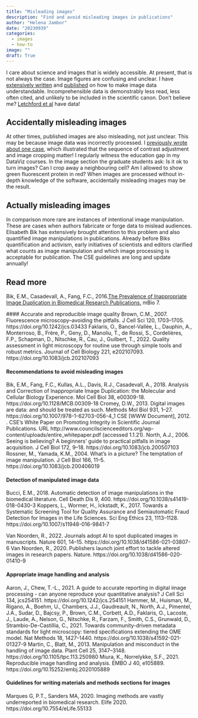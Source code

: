 ```yaml
---
title: "Misleading images"
description: "Find and avoid misleading images in publications"
author: "Helena Jambor"
date: "20230939"
categories:
  - images
  - how-to
image: ""
draft: True
---
```

I care about science and images that is widely accessible. At present, that is not always the case. Image figures are confusing and unclear. I have [extensively written](../Image_numbers/index.qmd) and 
<a href ="https://journals.plos.org/plosbiology/article?id=10.1371/journal.pbio.3001161"> published</a> on how to make image data understandable. Incomprehensible data is demonstrably less read, less often cited, and unlikely to be included in the scientific canon. Don't believe me? <a href="https://pubmed.ncbi.nlm.nih.gov/26361556/">Letchford et al</a> have data! 

## Accidentally misleading images
At other times, published images are also misleading, not just unclear. This may be because image data was incorrectly processed. I [previously wrote about one case ](../Image_how_mag/index.qmd), which illustrated that the sequence of contrast adjustment and image cropping matter! I regularly witness the education gap in my DataViz courses. In the image section the graduate students ask: Is it ok to turn images? Can I crop away a neighbouring cell? Am I allowed to show green fluorescent protein in red? When images are processed without in-depth knowledge of the software, accidentally misleading images may be the result. 

## Actually misleading images
In comparison more rare are instances of intentional image manipulation. These are cases when authors fabricate or forge data to mislead audiences. Elisabeth Bik has extensively brought attention to this problem and also quantified image manipulations in publications. Already before Biks quantification and activism, early initiatives of scientists and editors clarified what counts as image manipulation and which image processing is acceptable for publication. The CSE guidelines are long and update annually! 

## Read more 
Bik, E.M., Casadevall, A., Fang, F.C., 2016.<a href="https://doi.org/10.1128/mBio.00809-16">The Prevalence of Inappropriate Image Duplication in Biomedical Research Publications.</a> mBio 7.

<a href=""></a>
#### Accurate and reproducible image quality
Brown, C.M., 2007. Fluorescence microscopy--avoiding the pitfalls. J Cell Sci 120, 1703–1705. https://doi.org/10.1242/jcs.03433
Faklaris, O., Bancel-Vallée, L., Dauphin, A., Monterroso, B., Frère, P., Geny, D., Manoliu, T., de Rossi, S., Cordelières, F.P., Schapman, D., Nitschke, R., Cau, J., Guilbert, T., 2022. Quality assessment in light microscopy for routine use through simple tools and robust metrics. Journal of Cell Biology 221, e202107093. https://doi.org/10.1083/jcb.202107093

#### Recommendations to avoid misleading images
Bik, E.M., Fang, F.C., Kullas, A.L., Davis, R.J., Casadevall, A., 2018. Analysis and Correction of Inappropriate Image Duplication: the Molecular and Cellular Biology Experience. Mol Cell Biol 38, e00309-18. https://doi.org/10.1128/MCB.00309-18
Cromey, D.W., 2013. Digital images are data: and should be treated as such. Methods Mol Biol 931, 1–27. https://doi.org/10.1007/978-1-62703-056-4_1
CSE [WWW Document], 2012. . CSE’s White Paper on Promoting Integrity in Scientific Journal Publications. URL http://www.councilscienceeditors.org/wp-content/uploads/entire_whitepaper.pdf (accessed 1.1.21).
North, A.J., 2006. Seeing is believing? A beginners’ guide to practical pitfalls in image acquisition. J Cell Biol 172, 9–18. https://doi.org/10.1083/jcb.200507103
Rossner, M., Yamada, K.M., 2004. What’s in a picture? The temptation of image manipulation. J Cell Biol 166, 11–5. https://doi.org/10.1083/jcb.200406019

#### Detection of manipulated image data
Bucci, E.M., 2018. Automatic detection of image manipulations in the biomedical literature. Cell Death Dis 9, 400. https://doi.org/10.1038/s41419-018-0430-3
Koppers, L., Wormer, H., Ickstadt, K., 2017. Towards a Systematic Screening Tool for Quality Assurance and Semiautomatic Fraud Detection for Images in the Life Sciences. Sci Eng Ethics 23, 1113–1128. https://doi.org/10.1007/s11948-016-9841-7

Van Noorden, R., 2022. Journals adopt AI to spot duplicated images in manuscripts. Nature 601, 14–15. https://doi.org/10.1038/d41586-021-03807-6
Van Noorden, R., 2020. Publishers launch joint effort to tackle altered images in research papers. Nature. https://doi.org/10.1038/d41586-020-01410-9

#### Appropriate image handling and analysis 
Aaron, J., Chew, T.-L., 2021. A guide to accurate reporting in digital image processing - can anyone reproduce your quantitative analysis? J Cell Sci 134, jcs254151. https://doi.org/10.1242/jcs.254151
Hammer, M., Huisman, M., Rigano, A., Boehm, U., Chambers, J.J., Gaudreault, N., North, A.J., Pimentel, J.A., Sudar, D., Bajcsy, P., Brown, C.M., Corbett, A.D., Faklaris, O., Lacoste, J., Laude, A., Nelson, G., Nitschke, R., Farzam, F., Smith, C.S., Grunwald, D., Strambio-De-Castillia, C., 2021. Towards community-driven metadata standards for light microscopy: tiered specifications extending the OME model. Nat Methods 18, 1427–1440. https://doi.org/10.1038/s41592-021-01327-9
Martin, C., Blatt, M., 2013. Manipulation and misconduct in the handling of image data. Plant Cell 25, 3147–3148. https://doi.org/10.1105/tpc.113.250980
Miura, K., Norrelykke, S.F., 2021. Reproducible image handling and analysis. EMBO J 40, e105889. https://doi.org/10.15252/embj.2020105889

#### Guidelines for writing materials and methods sections for images
Marques G, P.T., Sanders MA, 2020. Imaging methods are vastly underreported in biomedical research. Elife 2020. https://doi.org/10.7554/eLife.55133
